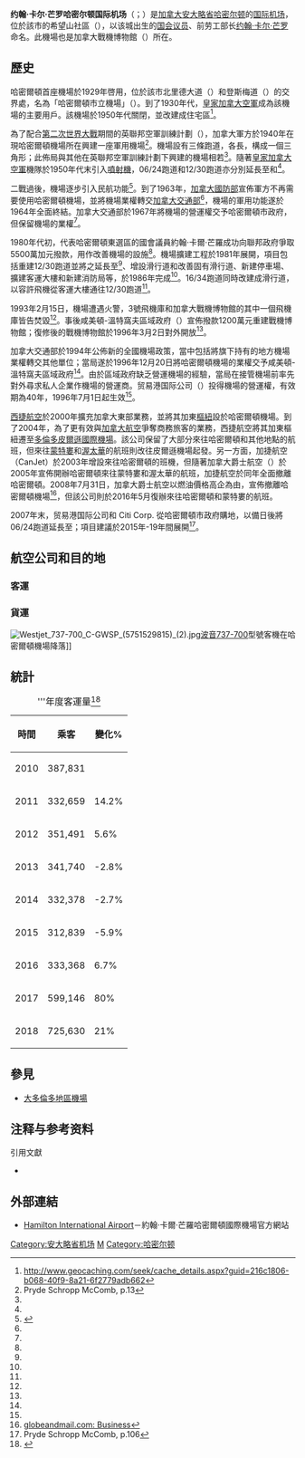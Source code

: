 {{noteTA
|G1=地名
|1=zh-hans:哈密尔顿;zh-hk:咸美頓;zh-tw:哈密爾頓;
|2=zh-hans:卡尔加里; zh-hant:卡加利;
|3=zh-hans:埃德蒙顿;zh-hk:愛民頓;zh-tw:艾德蒙頓;
|4=zh-hans:哈利法克斯;zh-hk:哈利法斯;zh-tw:哈利法克斯;
|5=zh-hans:萨斯卡通;zh-hk:沙斯加通;zh-tw:薩斯卡通;
|6=zh-hans:金斯顿;zh-hk:京士頓;zh-tw:金斯頓;
|7=zh-hans:米拉贝勒;zh-hk:美拉寶;zh-tw:米拉貝勒;
|8=zh-hans:肯塔基;zh-hk:肯德基;zh-tw:肯塔基;
|9=zh-hans:特鲁多;zh-hk:杜魯多;zh-tw:杜魯道;
|10=zh-hans:萨德伯里;zh-hk:瑟比利;zh-tw:薩德伯里;
|11=zh-hans:肯尼迪;zh-hk:甘迺迪;zh-tw:甘迺迪;
}}
{{for|[[新西兰|新西兰]][[哈密尔顿_(新西兰)|哈密尔顿]]的国际机场|哈密尔顿国际机场}}
{{Infobox airport
| name = 约翰·卡尔·芒罗哈密尔顿国际机场
| nativename = John C. Munro Hamilton International Airport
| image2 = YHM_entrance_in_May_2019.jpg
| image2-width = 250
| caption = 
| IATA = YHM
| ICAO = CYHM
| WMO = 71263
| type = [[民用航空|民用]]
| owner = [[哈密尔顿_(安大略)|哈密尔顿]]市政府<ref>{{Cite web |url=http://flyhamilton.ca/passenger/about/our-history/ |title=Our History |access-date=2018-06-29 |archive-url=https://web.archive.org/web/20180629155037/http://flyhamilton.ca/passenger/about/our-history/ |archive-date=2018-06-29}}</ref>
| operator = TradePort International Corporation
| city-served = {{tsl|en|Greater Toronto and Hamilton Area|大多倫多和漢密爾頓地區}}
| location = {{CAN}}[[安大略省|安大略省]][[哈密尔顿_(安大略)|哈密尔顿]]
| hub = * {{tsl|en|Swoop (airline)|Swoop}}
* {{tsl|en|Cargojet}}
* {{tsl|en|SkyLink Express}}
* {{tsl|en|Purolator Courier|Purolator}}
* {{tsl|en|Canada Jetlines}}
| timezone = [[北美东部时区|EST]]
| utc = [[UTC−05:00|UTC−05:00]]
| summer = [[北美东部时区|EDT]]
| utcs = [[UTC−04:00|UTC−04:00]]
| elevation-f = 780
| coordinates = {{coord|43|10|25|N|079|56|06|W|region:CA-ON|display=inline,title}}
| website = [http://www.flyhamilton.ca/ www.flyhamilton.ca]
| pushpin_map = Canada Ontario
| pushpin_map_caption = 机场位置
| pushpin_label = CYHM
| r1-number = 06/24
| r1-length-f = 6,010
| r1-surface = [[瀝青|瀝青]]
| stat1-header = Aircraft movements
| stat1-data = 
| stat-year = 2018
| footnotes = 資料來源：{{tsl|en|Canada Flight Supplement|加拿大飛行副刊}}<ref name="CFS">{{CFS}}</ref><br>[[加拿大環境和氣候變化部|加拿大環境和氣候變化部]]<ref>[http://climate.weatheroffice.gc.ca/prods_servs/metstat1_e.html Synoptic/Metstat Station Information] {{webarchive|url=https://web.archive.org/web/20130628000000/http://climate.weatheroffice.gc.ca/prods_servs/metstat1_e.html |date=2013-06-28 }}</ref><br>Movements from [[Statistics_Canada|Statistics Canada]]<ref name="move">{{Cite web |url=https://www150.statcan.gc.ca/t1/tbl1/en/tv.action?pid=2310001801 |title=Aircraft movements, by class of operation, airports with NAV CANADA towers |access-date=2018-06-21 |archive-url=https://web.archive.org/web/20180621175505/https://www150.statcan.gc.ca/t1/tbl1/en/tv.action?pid=2310001801 |archive-date=2018-06-21}}</ref><br>Passengers from Hamilton Airport<ref>{{cite web|url=http://flyhamilton.ca/hamilton-international-more-than-doubles-passenger-traffic-in-just-two-years/|title=Hamilton International More Than Doubles Passenger Traffic In Just Two Years - Hamilton International Airport|website=flyhamilton.ca|access-date=2019-01-23|archive-url=https://web.archive.org/web/20190123121614/http://flyhamilton.ca/hamilton-international-more-than-doubles-passenger-traffic-in-just-two-years/|archive-date=2019-01-23}}</ref>
| r2-number = 12/30
| r2-length-f = 10,006
| r2-surface = [[瀝青|瀝青]]
| stat2-header = 客流量
| stat2-data = 725,630 {{increase}} 21.1%
}}

'''约翰·卡尔·芒罗哈密尔顿国际机场'''（{{lang-en|John C. Munro Hamilton International Airport}}；{{Airport codes|YHM|CYHM}}）是[[加拿大|加拿大]][[安大略省|安大略省]][[哈密尔顿_(安大略)|哈密尔顿]]的[[国际机场|国际]][[机场|机场]]，位於該市的希望山社區（{{lang|en|Mount Hope}}），以该城出生的[[加拿大國會下議院|国会议员]]、前劳工部长[[约翰·卡尔·芒罗|约翰·卡尔·芒罗]]命名。此機場也是加拿大戰機博物館（{{lang|en|Canadian Warplane Heritage Museum}}）所在。

==歷史==
哈密爾頓首座機場於1929年啓用，位於該市北里德大道（{{lang|en|Reid Avenue North}}）和登斯梅道（{{lang|en|Dunsmure Road}}）的交界處，名為「哈密爾頓市立機場」（{{lang|en|Hamilton Municipal Airport}}）。到了1930年代，[[皇家加拿大空軍|皇家加拿大空軍]]成為該機場的主要用戶。該機場於1950年代關閉，並改建成住宅區<ref>http://www.geocaching.com/seek/cache_details.aspx?guid=216c1806-b068-40f9-8a21-6f2779adb662</ref>。

為了配合[[第二次世界大戰|第二次世界大戰]]期間的英聯邦空軍訓練計劃（{{lang|en|British Commonwealth Air Training Plan}}），加拿大軍方於1940年在現哈密爾頓機場所在興建一座軍用機場<ref name="MPhist">Pryde Schropp McComb, p.13</ref>。機場設有三條跑道，各長{{convert|945|m}}，構成一個三角形；此佈局與其他在英聯邦空軍訓練計劃下興建的機場相若<ref name="MPhist"/>。隨著[[皇家加拿大空軍|皇家加拿大空軍]]機隊於1950年代末引入[[噴射機|噴射機]]，06/24跑道和12/30跑道亦分別延長至{{convert|1828|m}}和{{convert|1524|m}}<ref name="MPhist"/>。

二戰過後，機場逐步引入民航功能<ref name="hist">{{cite web |title = Our History |url = http://flyhamilton.ca/passenger/about/our-history/ |publisher = Hamilton International Airport |accessdate = 2015-02-03 |archive-url = https://web.archive.org/web/20180629155037/http://flyhamilton.ca/passenger/about/our-history/ |archive-date = 2018-06-29 |dead-url = yes }}</ref>。到了1963年，[[加拿大國防部|加拿大國防部]]宣佈軍方不再需要使用哈密爾頓機場，並將機場業權轉交[[加拿大交通部|加拿大交通部]]<ref name="MPhist"/>，機場的軍用功能遂於1964年全面終結。加拿大交通部於1967年將機場的營運權交予哈密爾頓市政府，但保留機場的業權<ref name="MPhist"/>。

1980年代初，代表哈密爾頓東選區的國會議員約翰·卡爾·芒羅成功向聯邦政府爭取5500萬加元撥款，用作改善機場的設施<ref name="hist"/>。機場擴建工程於1981年展開，項目包括重建12/30跑道並將之延長至{{convert|2438|m}}<ref name="MPhist"/>、增設滑行道和改善固有滑行道、新建停車場、擴建客運大樓和新建消防局等，於1986年完成<ref name="hist"/>。16/34跑道同時改建成滑行道，以容許飛機從客運大樓通往12/30跑道<ref name="MPhist"/>。

1993年2月15日，機場遭遇火警，3號飛機庫和加拿大戰機博物館的其中一個飛機庫皆告焚毀<ref name="hist"/>。事後咸美頓-溫特窩夫區域政府（{{lang|en|Hamilton-Wentworth Regional Municipality}}）宣佈撥款1200萬元重建戰機博物館；復修後的戰機博物館於1996年3月2日對外開放<ref name="hist"/>。

加拿大交通部於1994年公佈新的全國機場政策，當中包括將旗下持有的地方機場業權轉交其他單位；當局遂於1996年12月20日將哈密爾頓機場的業權交予咸美頓-溫特窩夫區域政府<ref name="MPhist"/>。由於區域政府缺乏營運機場的經驗，當局在接管機場前率先對外尋求私人企業作機場的營運商。贸易港国际公司（{{lang|en|Tradeport International Corporation}}）投得機場的營運權，有效期為40年，1996年7月1日起生效<ref name="hist"/>。

[[西捷航空|西捷航空]]於2000年擴充加拿大東部業務，並將其加東[[樞紐機場|樞紐]]設於哈密爾頓機場。到了2004年，為了更有效與[[加拿大航空|加拿大航空]]爭奪商務旅客的業務，西捷航空將其加東樞紐遷至[[多倫多皮爾遜國際機場|多倫多皮爾遜國際機場]]。該公司保留了大部分來往哈密爾頓和其他地點的航班，但來往[[蒙特婁|蒙特婁]]和[[渥太華|渥太華]]的航班則改往皮爾遜機場起發。另一方面，加捷航空（CanJet）於2003年增設來往哈密爾頓的班機，但隨著加拿大爵士航空（{{lang|en|Air Canada Jazz}}）於2005年宣佈開辦哈密爾頓來往蒙特婁和渥太華的航班，加捷航空於同年全面撤離哈密爾頓。2008年7月31日，加拿大爵士航空以燃油價格高企為由，宣佈撤離哈密爾頓機場<ref>[http://www.theglobeandmail.com/servlet/story/LAC.20080619.RAIRCAN19/TPStory/Business globeandmail.com: Business<!-- Bot generated title -->]</ref>，但該公司則於2016年5月復辦來往哈密爾頓和蒙特婁的航班。

2007年末，贸易港国际公司和 Citi Corp. 從哈密爾頓市政府購地，以備日後將06/24跑道延長至{{convert|9000|ft}}；項目建議於2015年-19年間展開<ref>Pryde Schropp McComb, p.106</ref>。

==航空公司和目的地==
===客運===
{{Airport-dest-list
| {{flagicon|CAN}} [[越洋航空|越洋航空]] | '''季節性：''' [[坎昆國際機場|坎昆]]、{{tsl|es|Aeropuerto Internacional de Jardines del Rey|科科岛}}、{{tsl|en|Gregorio Luperón International Airport|Puerto Plata}}、{{tsl|en|Punta Cana International Airport|Punta Cana}}、{{tsl|es|Aeropuerto Internacional Abel Santamaría|圣克拉拉}}（2019年12月20日開辦）<ref>{{cite web|url=https://www.routesonline.com/news/38/airlineroute/284253/air-transat-schedules-new-routes-in-w19/|title=Air Transat schedules new routes in W19|publisher=RoutesOnline|date=8 May 2019|accessdate=8 May 2019|archive-url=https://web.archive.org/web/20190509044700/https://www.routesonline.com/news/38/airlineroute/284253/air-transat-schedules-new-routes-in-w19/|archive-date=9 May 2019}}</ref> 、{{tsl|es||Aeropuerto Juan Gualberto Gómez|巴拉德罗}}
<!--  -->
| {{flagicon|CAN}} [[陽翼航空|陽翼航空]] | '''季節性：''' [[坎昆國際機場|坎昆]]（2019年12月15日開辦）<ref name=SW>https://www.globenewswire.com/news-release/2019/07/22/1885853/0/en/Sunwing-to-operate-more-direct-flights-from-Hamilton-than-ever-before.html</ref>、{{tsl|en|Jardines del Rey Airport|Cayo Coco}}（2019年12月15日開辦）<ref name=SW />、{{tsl|en|Sangster International Airport|蒙特哥贝}}（2019年12月14日恢复）<ref name=SW />、{{tsl|en|Punta Cana International Airport|Punta Cana}}（2019年11月8日恢复）<ref name=SW />、{{tsl|es|Aeropuerto Internacional Abel Santamaría|圣克拉拉}}（2019年12月13日開辦）<ref name=SW />、{{tsl|es|Aeropuerto Juan Gualberto Gómez|巴拉德罗}}
<!--  -->
| {{flagicon|CAN}} {{tsl|en|Swoop (airline)|Swoop}} | [[阿伯茲福德國際機場|阿伯茲福德]]、[[坎昆國際機場|坎昆]]、[[埃德蒙顿国际机场|埃德蒙顿]]、[[劳德代尔堡-好莱坞国际机场|劳德代尔堡]]、[[哈利法克斯罗伯特·洛恩·斯坦菲尔德国际机场|哈利法克斯]]、[[麦卡伦国际机场|拉斯维加斯]]、{{tsl|en|Sangster International Airport|Montego Bay}}、[[奥兰多国际机场|奥兰多]]、[[温尼伯詹姆斯·阿姆斯特朗·理查森国际机场|温尼伯]] <br> '''季節性：''' {{tsl|en|Licenciado Gustavo Díaz Ordaz International Airport|Puerto Vallarta}}、[[坦帕國際機場|坦帕]]
<!--  -->
| {{flagicon|CAN}} [[西捷航空|西捷航空]] | [[卡加利國際機場|卡加利]]
<!--  -->}}

===貨運===
[[File:Westjet_737-700_C-GWSP_(5751529815)_(2).jpg|thumb]][[波音737|波音737-700]]型號客機在哈密爾頓機場降落]]
{{Airport-dest-list
| {{tsl|en|Cargojet Airways}} | {{tsl|en|Akron–Canton Airport|阿克倫-坎頓}}、[[卡加利國際機場|卡加利]]、[[辛辛那提/北肯塔基國際機場|辛辛那提]]、[[科隆/波恩機場|科隆/波恩]]、[[埃德蒙顿国际机场|埃德蒙顿]]、[[哈利法克斯罗伯特·洛恩·斯坦菲尔德国际机场|哈利法克斯]]、{{tsl|en|Greater Moncton International Airport|蒙克頓}}、[[蒙特利尔-米拉贝勒国际机场|蒙特利尔-米拉贝勒]]、[[渥太华麦克唐纳－卡蒂埃国际机场|渥太華]]、[[聖約翰斯國際機場|聖約翰斯]]、[[溫哥華國際機場|溫哥華]]、[[温尼伯詹姆斯·阿姆斯特朗·理查森国际机场|温尼伯]]
| {{tsl|en|Castle Aviation}} | {{tsl|en|Akron–Canton Airport|阿克倫-坎頓}}、[[克里夫蘭霍普金斯國際機場|克里夫蘭]]
| [[敦豪航空|敦豪航空]] | [[辛辛那提/北肯塔基國際機場|辛辛那提]]
| {{tsl|en|SkyLink Express}} | {{tsl|en|Kingston/Norman Rogers Airport|金斯顿}}、[[路易維爾國際機場|路易維爾]]、{{tsl|en|Muskoka Airport|马斯科卡}}、[[約翰·甘迺迪國際機場|紐約-甘迺迪]]、{{tsl|en|North Bay/Jack Garland Airport|北灣}}、{{tsl|en|Sault Ste. Marie Airport|蘇聖瑪麗}}、{{tsl|en|Sudbury Airport|薩德伯里}}、[[溫莎國際機場|溫莎]] 
| [[联合包裹服务航空|联合包裹服务航空]] | [[路易維爾國際機場|路易維爾]]
}}

==統計==
{| class="wikitable" style="font-size: 100%"
|+ '''年度客運量<ref>{{cite web |last1=Passenger Traffic |title=Facts & Figures YHM |url=http://flyhamilton.ca/passenger/news-media/facts-figures/ |website=flyhamilton.ca |language=en |access-date=2018-06-24 |archive-url=https://web.archive.org/web/20170901025119/http://flyhamilton.ca/passenger/news-media/facts-figures/ |archive-date=2017-09-01 }}</ref>
! 時間
! 乘客
! 變化%
|-
|2010||387,831|| {{steady}}
|-
|2011||332,659|| {{decrease}} 14.2%
|-
|2012||351,491|| {{increase}} 5.6% 
|-
|2013|| 341,740|| {{decrease}} -2.8% 
|-
|2014||332,378|| {{decrease}} -2.7% 
|-
|2015||312,839|| {{decrease}} -5.9%
|-
|2016||333,368|| {{increase}} 6.7%
|-
|2017||599,146|| {{increase}} 80%
|-
|2018||725,630|| {{increase}} 21%
|}

==參見==
*[[大多倫多地區機場|大多倫多地區機場]]

==注释与参考资料==
{{reflist}}

;引用文獻
*{{cite web |title = Hamilton International Airport 2010 Master Plan Update |url = http://flyhamilton.ca/wp-content/uploads/2012/12/2010_hia_master_plan_.pdf |publisher = Pryde Schropp McComb |accessdate = 2015-02-03 |archive-url = https://web.archive.org/web/20150203200812/http://flyhamilton.ca/wp-content/uploads/2012/12/2010_hia_master_plan_.pdf |archive-date = 2015-02-03 |dead-url = yes }}

==外部連結==
{{Commonscat|John C. Munro Hamilton International Airport}}
*{{en}}[http://www.flyhamilton.ca/ Hamilton International Airport]－約翰·卡爾·芒羅哈密爾頓國際機場官方網站

[[Category:安大略省机场|Category:安大略省机场]]
[[Category:冠以人名的美洲機場|M]]
[[Category:哈密尔顿|Category:哈密尔顿]]